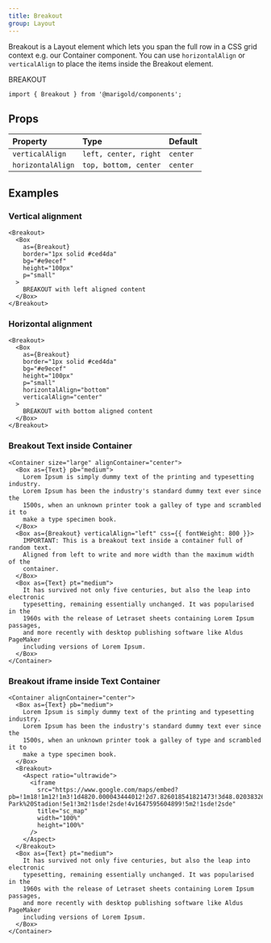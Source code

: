 ```yaml
---
title: Breakout
group: Layout
---
```


Breakout is a Layout element which lets you span the full row in a CSS grid context e.g. our Container component. You can use `horizontalAlign` or `verticalAlign` to place the items inside the Breakout element.

<Container alignContainer="center">
  <Box border="1px solid #ced4da" bg="#e9ecef" height="80px" width="100%" />
  <Breakout>
    <Box
      as={Breakout}
      verticalAlign="center"
      horizontalAlign="center"
      border="1px solid #ced4da"
      bg="#e9ecef"
      height="80px"
    >
      BREAKOUT
    </Box>
  </Breakout>
  <Box border="1px solid #ced4da" bg="#e9ecef" height="80px" width="100%" />
</Container>

```tsx onlyCode
import { Breakout } from '@marigold/components';
```

## Props

| Property          | Type                  | Default  |
| :---------------- | :-------------------- | :------- |
| `verticalAlign`   | `left, center, right` | `center` |
| `horizontalAlign` | `top, bottom, center` | `center` |

## Examples

### Vertical alignment

```tsx
<Breakout>
  <Box
    as={Breakout}
    border="1px solid #ced4da"
    bg="#e9ecef"
    height="100px"
    p="small"
  >
    BREAKOUT with left aligned content
  </Box>
</Breakout>
```

### Horizontal alignment

```tsx preview
<Breakout>
  <Box
    as={Breakout}
    border="1px solid #ced4da"
    bg="#e9ecef"
    height="100px"
    p="small"
    horizontalAlign="bottom"
    verticalAlign="center"
  >
    BREAKOUT with bottom aligned content
  </Box>
</Breakout>
```

### Breakout Text inside Container

```tsx
<Container size="large" alignContainer="center">
  <Box as={Text} pb="medium">
    Lorem Ipsum is simply dummy text of the printing and typesetting industry.
    Lorem Ipsum has been the industry's standard dummy text ever since the
    1500s, when an unknown printer took a galley of type and scrambled it to
    make a type specimen book.
  </Box>
  <Box as={Breakout} verticalAlign="left" css={{ fontWeight: 800 }}>
    IMPORTANT: This is a breakout text inside a container full of random text.
    Aligned from left to write and more width than the maximum width of the
    container.
  </Box>
  <Box as={Text} pt="medium">
    It has survived not only five centuries, but also the leap into electronic
    typesetting, remaining essentially unchanged. It was popularised in the
    1960s with the release of Letraset sheets containing Lorem Ipsum passages,
    and more recently with desktop publishing software like Aldus PageMaker
    including versions of Lorem Ipsum.
  </Box>
</Container>
```

### Breakout iframe inside Text Container

```tsx
<Container alignContainer="center">
  <Box as={Text} pb="medium">
    Lorem Ipsum is simply dummy text of the printing and typesetting industry.
    Lorem Ipsum has been the industry's standard dummy text ever since the
    1500s, when an unknown printer took a galley of type and scrambled it to
    make a type specimen book.
  </Box>
  <Breakout>
    <Aspect ratio="ultrawide">
      <iframe
        src="https://www.google.com/maps/embed?pb=!1m18!1m12!1m3!1d4820.000043444012!2d7.826018541821473!3d48.020383262446884!2m3!1f0!2f0!3f0!3m2!1i1024!2i768!4f13.1!3m3!1m2!1s0x47911b1e29425703%3A0xbe342117a976e59!2sEuropa-Park%20Stadion!5e1!3m2!1sde!2sde!4v1647595604899!5m2!1sde!2sde"
        title="sc_map"
        width="100%"
        height="100%"
      />
    </Aspect>
  </Breakout>
  <Box as={Text} pt="medium">
    It has survived not only five centuries, but also the leap into electronic
    typesetting, remaining essentially unchanged. It was popularised in the
    1960s with the release of Letraset sheets containing Lorem Ipsum passages,
    and more recently with desktop publishing software like Aldus PageMaker
    including versions of Lorem Ipsum.
  </Box>
</Container>
```
